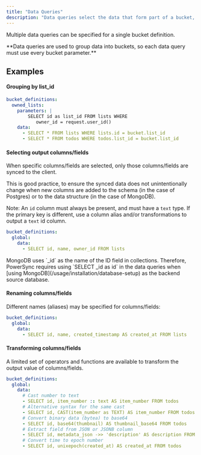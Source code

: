 ```yaml
---
title: "Data Queries"
description: "Data queries select the data that form part of a bucket, using the bucket parameters."
---
```


Multiple data queries can be specified for a single bucket definition.

<Info>
  **Data queries are used to group data into buckets, so each data query must use every bucket parameter.**
</Info>

## Examples

#### Grouping by list\_id

```yaml
bucket_definitions:
  owned_lists:
    parameters: |
        SELECT id as list_id FROM lists WHERE
           owner_id = request.user_id()
    data:
      - SELECT * FROM lists WHERE lists.id = bucket.list_id
      - SELECT * FROM todos WHERE todos.list_id = bucket.list_id
```

#### Selecting output columns/fields

When specific columns/fields are selected, only those columns/fields are synced to the client.

This is good practice, to ensure the synced data does not unintentionally change when new columns are added to the schema (in the case of Postgres) or to the data structure (in the case of MongoDB).

Note: An `id` column must always be present, and must have a `text` type. If the primary key is different, use a column alias and/or transformations to output a `text` id column.

```yaml
bucket_definitions:
  global:
    data:
      - SELECT id, name, owner_id FROM lists
```

<Info>
  MongoDB uses `_id` as the name of the ID field in collections. Therefore, PowerSync requires using `SELECT _id as id` in the data queries when [using MongoDB](/usage/installation/database-setup) as the backend source database.
</Info>

#### Renaming columns/fields

Different names (aliases) may be specified for columns/fields:

```yaml
bucket_definitions:
  global:
    data:
      - SELECT id, name, created_timestamp AS created_at FROM lists
```

#### Transforming columns/fields

A limited set of operators and functions are available to transform the output value of columns/fields.

```yaml
bucket_definitions:
  global:
    data:
      # Cast number to text
      - SELECT id, item_number :: text AS item_number FROM todos
      # Alternative syntax for the same cast
      - SELECT id, CAST(item_number as TEXT) AS item_number FROM todos
      # Convert binary data (bytea) to base64
      - SELECT id, base64(thumbnail) AS thumbnail_base64 FROM todos
      # Extract field from JSON or JSONB column
      - SELECT id, metadata_json ->> 'description' AS description FROM todos
      # Convert time to epoch number
      - SELECT id, unixepoch(created_at) AS created_at FROM todos
```
